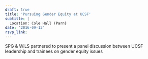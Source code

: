 ```yaml
---
draft: true 
title: 'Pursuing Gender Equity at UCSF'
subtitle: |
  Location: Cole Hall (Parn)
date: '2016-09-13'
rsvp_link: 
---
```


SPG & WiLS partnered to present a panel discussion between UCSF leadership and trainees on gender equity issues




